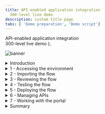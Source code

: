 ```yaml
---
title: API-enabled application integration
  300-level live demo
description: custom title page
tabs: [ 'Demo preparation', 'Demo script']
---
```


  <span>
    API-enabled application integration <br /> 300-level live demo
  </span> );

![banner](./images/300-int-API-enabled-script-GitHub-banner-8-3-21-short.jpg)
<span id="place1"></span>
<details>
<summary>Introduction</summary>
<br/>
Automating customer interactions can remove manual steps, data entry into multiple different applications, and potential errors and delays – all of which are additional costs to your business. This demo automates a series of steps to: obtain and validate input information from a customer with a concern, open a case in Salesforce, attach the incoming information to the case, analyze the tone of the situation, and respond to the customer with the case number and expected date for resolution.<br/><br/>To automate this customer interaction, we will use both APIs and integrations to back-end applications. The demo scenario is related to a car repair, but this is just an example. The same techniques are applicable to your environment in support of your customers.<br/><br/>Let’s get started!
<br/><br/>

(Demo slides [here](./slides.pptx).)

</details>

<details>
<summary>1 - Accessing the environment</summary>

<br/>

| **1.1 - Log into Cloud Pak for Integration** |   |
| :---         | :--- |
| **Action**             | Open Cloud Pak for Integration and click **IBM provided credentials (admin only)** and **Log in** with your admin user and password. |
| **Narration**      | Let’s see IBM Cloud Pak for Integration in action. Here I have a cloud version of the product on IBM Cloud. Let me log in here. |
| **Screenshot**         | &nbsp;  <br/> ![login1](./images/demoscript-login1.png) <br/>![login2](./images/demoscript-login2.png) |
| **1.2 - Cloud Pak for Integration home screen** |   |
| **Action**             | Show the home screen and click on **Integration Capabilities**. |
| **Narration**      | Welcome to IBM Cloud Pak for Integration! We’re now at the home screen showing all the capabilities of the pak, brought together in one place. Specialized integration capabilities for API management, application integration, messaging and more, are built on top of powerful automation services. Let’s see the integration capabilities available. |
| **Screenshot**         | &nbsp;  <br/> ![Demoscript-Home](./images/demoscript-home.png) |
| **1.3 - Integration capabilities** |   |
| **Action**             | Open Cloud Pak for Integration and click **IBM provided credentials (admin only)** and **Log in** with your admin user and password. |
| **Narration**      | Let’s see IBM Cloud Pak for Integration in action. Here I have a cloud version of the product on IBM Cloud. Let me log in here. |
| **Screenshot**         | &nbsp;  <br/> ![login1](./images/demoscript-login1.png) <br/>![login2](./images/demoscript-login2.png) |

**[Go to top](#place1)**

</details>

<details>
<summary>2 - Importing the flow</summary>

<br/>

| **2.1 - Create from an asset** |   |
| :---         | :--- |
| **Action**             | Click **Create from an Asset**. |
| **Narration**      | We are in the designer tooling. This is where we can create all our API integration flows and manage our connectivity to services and endpoints. Since we are just starting, there is nothing to see yet. Let’s build some integration logic and see how simple to create our flow from the Asset Repository. |
| **Screenshot**         | &nbsp;  <br/> ![Create from asset](./images/demoscript-createfromasset.png) |
| **2.2 - Select an asset** |   |
| **Action**             | Click on the **+** sign to the right on the **Car Insurance Cognitive API Lab Short V2**. |
| **Narration**      | Click on the **+** sign to the right on the **Car Insurance Cognitive API Lab Short V2**. |
| **Screenshot**         | &nbsp;  <br/> ![Demoscript-Home](./images/demoscript-home.png) |

**[Go to top](#place1)**

</details>

<details>
<summary>3 - Reviewing the flow</summary>

<br/>

| **3.1 - Review properties** |   |
| :---         | :--- |
| **Action**             | Show the **Properties view** and click on **Operations** |
| **Narration**      | The designer builds your API for you – you don’t need to worry about OpenAPI specs or Swagger editors – it’s all built in. These are the fields we are going to use for our API. Note that we tell our API which field is the key – in our case, CaseReference. |
| **Screenshot**         | &nbsp; <br/> ![Review properties](./images/demoscript-review-props.png) |

<br/>

| **3.2 - Review operations** |   |
| :---         | :--- |
| **Action**             | Show the **Operations view** and click on **Edit flow** |
| **Narration**      | In the Operations view are the actions that the API exposes along with the data. In this demo, we’re going to build just one operation: “Create Car Repair Claim”.  We can add more later if we wish. Let’s check the flow logic. |
| **Screenshot**         | &nbsp; <br/> ![operations](./images/demoscript-operations.png) |

<br/>

| **3.3 - Review the flow** |   |
| :---         | :--- |
| **Action**             | Initially **close** the Request dialog. Explain the Flow and Scroll through all of the connectors in the flow. After that, open the **Request** again, by clicking the first step of the flow. |
| **Narration**      | Here we have our demo flow. In the designer flow editor, we can edit and change our flow. We are a car repair company that wants to create an API that will enable customers to send us photos of their cars along with descriptions of what needs to be done with them. With this information, we will create a case in Salesforce while using Watson to analyze if the customer is angry or upset. Let’s explore our flow in detail. |
| **Screenshot**         | &nbsp; <br/> ![review flow](./images/demoscript-review-flow.png) |

<br/>

| **3.4 - Review request** |   |
| :---         | :--- |
| **Action**             | Show the **Request** dialog (1). Click to *open* the **if** step (2). |
| **Narration**      | Our flow starts by receiving the customer’s car repair request with photo via an API. Designer automatically creates an API “request” and “response” for your API flow.|

| **Screenshot**         | &nbsp; <br/> ![review request](./images/demoscript-review-request.png) |

<br/>

| **3.5 - Validating the photo** |   |
| :---         | :--- |
| **Action**             | Explore the *if* step (1) and click on **Salesforce Connector - Retrieve contacts** (2). |
| **Narration**      | Our flow starts by receiving the customer’s car repair request with photo via an API. Designer automatically creates an API “request” and “response” for your API flow. |

| **Screenshot**         | &nbsp; <br/> ![review if](./images/demoscript-review-if.png) |

<br/>

| **3.6 - Retrieve contacts** |   |
| :---         | :--- |
| **Action**             | Explore the **Salesforce Connector - Retrieve contacts** (1). |

| **Screenshot**         | &nbsp; <br/> ![contacts1](./images/demoscript-contacts1.png) |

| **Action**             | Change the contact **Full Name** to **Andrew Young** (2). **Test** the connection (3). |

| **Screenshot**         | &nbsp; <br/> ![contacts2](./images/demoscript-contacts2.png) |

<br/>

| **Action**             |  Change the contact **Full Name** back to Andy Young (4). **Test** again. (5). Open **View details**. (6). |

| **Screenshot**         | &nbsp; <br/> ![contacts3](./images/demoscript-contacts3.png) |

<br/>

| **Action**             | On the **Output**, open the **Contact1** object. (7). |

| **Screenshot**         | &nbsp; <br/> ![contacts4](./images/demoscript-contacts4.png) |

<br/>

| **Action**             | **Close** all the dialog tabs. Click on the **Salesforce – Create case node** (8). |

| **Screenshot**         | &nbsp; <br/> ![contacts5](./images/demoscript-contacts5.png) |

<br/>

| **Narration**      | Third, we use a connector to create a case in Salesforce with the data from the API. This case is where we store the details and progress of our repair. We are using a hard-coded contact name: ‘Andy Young’. He’s the contact for the insurance company that sends customers. Salesforce Developer Accounts have a prepopulated set of data that you can use to test. ‘Andy Young’ is one of those prepopulated contacts. Let’s test our connection with Salesforce. Let me change the contact to Andrew Young and test the connection.<br/><br/> The test shows that we don’t have an Andrew Young. Let’s change it back to Andy Young and test again. We now receive a successful response. This proves that our connection is working. Let’s check the details. Here we can see the output returned from Salesforce, including the Contact ID. |

<br/>

| **3.7 - Create a case** |   |
| :---         | :--- |
| **Action**             | Explore the **Salesforce – Create case node**. **Close** the Salesforce connector dialog. Open the **Salesforce - Create Attachment** node. |
| **Narration**      | Now that we have the ID that we need, let’s create our Salesforce case. Note that we just re-use the same Salesforce connector but with a different operation and data. Here we can see that our contact ID comes from the previous ‘retrieve contact’ Salesforce Call. The name and email address come from the API request. The connector ‘knows’ that fields like ‘Case Type’ have a limited number of values in Salesforce – so it automatically converts them into pull-down lists of values you can choose. |

| **Screenshot**         | &nbsp; <br/> ![create-case](./images/demoscript-review-Salesforce-createcase.png) |

<br/>

| **3.8 - Create an attachment** |   |
| :---         | :--- |
| **Action**             | Explore the *Salesforce – Create attachment node* (1). **Close** the Salesforce connector dialog. Open the **IBM Watson Tone Analyzer** node (2). |
| **Narration**      | To add a photograph, we need to create a Salesforce attachment. That will be easy, since we just use the connector again. Note that we use the case ID that is a returned value from the ‘Create Case’ connector call, which is kept in the flow automatically. We send the PhotoOfCar as a base64 string and we tell Salesforce that the content type is image/jpeg. |

| **Screenshot**         | &nbsp; <br/> ![demoscript-review-attachment](./images/demoscript-review-attachment.png) |

<br/>

| **3.9 - Analyze the description** |   |
| :---         | :--- |
| **Action**             | Explore the **Watson Tone Analyzer** connector (1). **Close** the Tone Analyzer connector dialog. Open the **Salesforce - Create case comment** (2). |
| **Narration**      | Here, the Watson Tone Analyzer service analyzes the tone of the information provided by the customer. This can identify if the customer is angry or upset, allowing us to better tailor our response. |

| **Screenshot**         | &nbsp; <br/> ![demoscript-review-analyzer](./images/demoscript-review-analyzer.png) |

<br/>

| **3.10 - Create a case comment** |   |
| :---         | :--- |
| **Action**             | Explore the **Salesforce – Create case comment** node (1). Close the Salesforce connector dialog. Open the **Response**. (2) |
| **Narration**      | Now we’ll add a comment to the case with the Salesforce connector and supply the tone name returned from Watson into the body of the comment. |
| **Screenshot**         | &nbsp; <br/> ![demoscript-review-comment](./images/demoscript-review-comment.png) |

<br/>

| **3.11 - Responding to the customer** |   |
| :---         | :--- |
| **Action**             | Explore the **Response** dialog (1). Click **Done** (2). |
| **Narration**      | Here we have the response that we submit to the customer after the API call. This response includes their Salesforce case reference for future enquiries, an estimate of how long it will take to repair, and also how much it will cost. Now that we've built the flow, let’s start it! |

| **Screenshot**         | &nbsp; <br/> ![demoscript-review-response](./images/demoscript-review-

**[Go to top](#place1)**

</details>

<details>

<summary>4 - Testing the flow</summary>

<br/>

| **4.1 - Starting the flow** |   |
| :---         | :--- |
| **Action**             | Click **Start API** on the *three dot menu* at the top right |
| **Narration**      | Now that we’ve looked at the integration flow, let’s start it up. When our flow is running, we need to test it.  |

| **Screenshot**         | &nbsp; <br/> ![demoscript-start-flow](./images/demoscript-start-flow.png) |

<br/>

| **4.2 - Setting environment variables** |   |
| :---         | :--- |
| **Action**             | Open the **Test** tab (1). Copy the **Endpoint URL** (2). |

| **Screenshot**         | &nbsp; <br/> ![demoscript-variables](./images/demoscript-variables0.png) |

| **Action**             | Open **POST /CarRepairClaim** (3). Open **Try it** (4).  Copy the **Username** (5) and **Password** (6).

| **Screenshot**         | &nbsp; <br/> ![demoscript-variables](./images/demoscript-variables1.png) |

| **Action**             | In your script folder, on **terminal** window, **edit** the **00-variables** file (e.g.: *vi 00-variables*) and update the **BASEPATH** (7), **USERNAME** (8) and **PASSWORD** (9). |

| **Screenshot**         | &nbsp; <br/> ![demoscript-variables2](./images/demoscript-variables2.png) |

| **Action**             |  Execute **source exportVariables.sh** (10) |

| **Screenshot**         | &nbsp; <br/> ![demoscript-variables3](./images/demoscript-variables3.png) |

| **Narration**      | Now that we’ve built our API, we need to test it. APIs can be tested in various ways, and we will performe three different tests: one in the designer tool now; another when our API is deployed to the Cloud Pak App Connect Runtime; and a final test that will call through a gateway. Since we’re using base64 pictures, for simplicity and speed we will use simple curl scripts so that we can call the APIs from the command line.<br/><br/> Before we execute the script to call our API, we need to configure our script to point to our environment. To get the credentials for the designer, we go to the ‘Manage’ tab in designer. Now, let’s change our variable files to use these credentials.  Let’s export these variables. |

<br/>

| **4.3 - Running the test** |   |
| :---         | :--- |
| **Action**             | Edit the **demotestcar.sh** script (1). |

| **Screenshot**         | &nbsp; <br/> ![demoscript-car-running1](./images/demoscript-car-running1.png) |

| **Action**             | Explore and close the file. Execute **./demotestcar.sh** (2). |

| **Screenshot**         | &nbsp; <br/> ![demoscript-car-running2](./images/demoscript-car-running2.png) |

| **Narration**      | It's time to run the script. Checking the script, we can see that we have a simple curl command that calls our API, passing the user and password. Our data request is JSON with all the information about the case, including a picture with a Subaru SUV. When it is ready, we run this script. We received the expected response with the case information. |

<br/>

| **4.4 - Checking Salesforce** |   |
| :---         | :--- |
| **Action**             | Open the **Salesforce Dev Account** site (1). On the **App Launcher** menu, search for **Cases** (2). |

| **Action**             | Open the **Cases** page (3). On *Cases* view, open the latest **Car Breakdown case** (4). Explore all fields, including picture and Watson analysis (5).  |

| **Screenshot**         | &nbsp; <br/> ![Salesforce-check1](./images/demoscript-Salesforce-check1.png) |
<br/>

| **Screenshot**         | &nbsp; <br/> ![Salesforce-check2](./images/demoscript-Salesforce-check2.png) |
<br/>
| **Screenshot**         | &nbsp; <br/> ![Salesforce-check3](./images/demoscript-Salesforce-check3.png) |

| **Narration**      | Let’s check our Salesforce system to see if we have a new case. Let’s open the Cases page. In the Recently Viewed section, we can check all open cases. Here we have our case with all the information, including the picture and the Watson tone analysis. With this information, our customer relationship team can support our customer.  |

**[Go to top](#place1)**

</details>

<details>

<summary>5 - Deploying the flow</summary>

<br/>

| **5.1 - Export the BAR file** |   |
| :---         | :--- |
| **Action**             | Into the **Designer Dashboard** (1), click the **menu** (2) and click **Export** (3). |

| **Screenshot**         | &nbsp; <br/> ![demoscript-export-bar1](./images/demoscript-export-bar1.png) |

| **Action**             | Select **Runtime flow asset (BAR)** (4) and click **Export** (5).  |

| **Screenshot**         | &nbsp; <br/> ![demoscript-export-bar2](./images/demoscript-export-bar2.png) |

| **Narration**      | To deploy the flow to an integration server, you must export it as a BAR file. All the configuration settings, other than the connection credentials for your accounts, are preserved in the exported archive. Let’s export an executable BAR file. From the dashboard, locate the flow, open its menu, and then click Export. When you export a flow, you can choose to export its configuration as a YAML or BAR file, or as an OpenAPI document. In our case, we export as a BAR File. |

<br/>

| **5.2 - Import the BAR file** |   |
| :---         | :--- |
| **Action**             | Open the **Main Menu** (1), and click **Run > Integrations** (2). |

| **Screenshot**         | &nbsp; <br/> ![demoscript-import-bar1.png](./images/demoscript-import-bar1.png) |

| **Action**             | Click **Create a server** (3). |

| **Screenshot**         | &nbsp; <br/> ![demoscript-import-bar2.png](./images/demoscript-import-bar2.png) |

| **Action**             | Select **Quick start designer integration** (4) and click **Next** (5). |

| **Screenshot**         | &nbsp; <br/> ![demoscript-import-bar3.png](./images/demoscript-import-bar3.png) |

| **Action**             | **Upload the BAR** file (6) and click **Next** (7). |

| **Screenshot**         | &nbsp; <br/> ![demoscript-import-bar4.png](./images/demoscript-import-bar4.png) |

| **Action**             | Select **ace-designerdemo-designer-acc** (8) and click **Next** (9). |

| **Screenshot**         | &nbsp; <br/> ![demoscript-import-bar5.png](./images/demoscript-import-bar5.png) |

| **Action**             | Enter a **name** for our integration server (10). Set **Enable Operations Dashboard tracing** to **On** (11). Enter **cp4i** as *Operations Dashboard namespace (12). Click **Create** (13)   |

| **Screenshot**         | &nbsp; <br/> ![demoscript-import-bar5.png](./images/demoscript-import-bar5.png) |

| **Narration**      | Now, let’s open the App Connect Dashboard and create a new server. We need to create an integration server to run our integration. An integration server is a Kubernetes pod which has the containers needed to run our BAR file. We need to select the kind of tooling we used to build the integration. We used the Designer. So, we just need to upload the BAR file that we exported from designer. And here we choose which configurations we want. Here we enter the information that we want for our Integration server. Let’s create it! |

<br/>

| **5.3 - Verify the server** |   |
| :---         | :--- |
| **Action**             | Click on our **Integration Server** (1). |

| **Screenshot**         | &nbsp; <br/> ![demoscript-verify-server1](./images/demoscript-verify-server1.png) |

| **Action**             | Open our **API Flow** (2). |

| **Screenshot**         | &nbsp; <br/> ![demoscript-verify-server2](./images/demoscript-verify-server2.png) |

| **Action**             | Explore the API details (3). |

| **Screenshot**         | &nbsp; <br/> ![demoscript-verify-server3](./images/demoscript-verify-server3.png) |

| **Narration**      | Now we have our new integration server. We need to wait some time for the pods to start. At this point, the integration is running on the Cloud Pak. Opening the server, we can see our API flow. And click again, we’ll drill down further and see our API details. We can see the REST operation, the base URL, and we can even download the OpenAPI document. |

<br/>

| **5.4 - Testing the flow in the runtime** |   |
| :---         | :--- |
| **Action**             | Copy the **Endpoint** (1). |

| **Screenshot**         | &nbsp; <br/> ![demoscript-testing-runtime1](./images/demoscript-testing-runtime1.png) |

| **Action**             | In your script folder, on **terminal** window, **edit** the **00-variables** file and update the **BASEPATH** (2). |

| **Screenshot**         | &nbsp; <br/> ![demoscript-testing-runtime2](./images/demoscript-testing-runtime2.png) |

| **Action**             | ***NOTE:remove the "/" from the end of the endpoint***. Execute **source exportVariables.sh** (3). |

| **Screenshot**         | &nbsp; <br/> ![demoscript-testing-runtime3](./images/demoscript-testing-runtime3.png) |

| **Action**             | Execute **./demotestcar.sh** (4). |

| **Screenshot**         | &nbsp; <br/> ![demoscript-testing-runtime4](./images/demoscript-testing-runtime4.png) |

| **Action**             | Check the **new case** in *Salesforce* (5).|

| **Screenshot**         | &nbsp; <br/> ![demoscript-testing-runtime5](./images/demoscript-testing-runtime5.png) |

| **Narration**      | We’ll use the same scripts we used to test designer – we’ll just change the variables to point to the CP4I runtime. In the server, we can get the runtime information. Let’s update our variables file and export them again. Now, we just need to run our script again with the same request data. We can check the Salesforce cases page, and voilá here we have our new case created by calling the API in the Integration Runtime. |

**[Go to top](#place1)**

</details>

<details>
<summary>6 - Managing APIs</summary>

<br/>

| **6.1 - Download an OpenAPI Document** |   |
| :---         | :--- |
| **Action**             | Click **Download OpenAPI Document** link (1). |

| **Screenshot**         | &nbsp; <br/> ![demoscript-download-openapi.png](./images/demoscript-download-openapi.png) |

| **Actions**             | Open your YAML file with any editor and manually add **x-ibm-configuration: gateway: datapower-api-gateway** (2). |

| **Screenshot**         | &nbsp; <br/> ![demoscript-download-openap2i.png](./images/demoscript-download-openapi2.png) |

| **Narration**      | We’ve created an application integration flow and successfully called it via a REST API call! Now, to make it accessible to the world, it’s important to add security around it. Let’s export our API to API Connect by downloading the OpenAPI document. |

<br/>

| **6.2 - Develop the API** |   |
| :---         | :--- |
| **Action**             | Open the **Menu** (1) and on **Run** (2) section, select **APIs** (3). |

| **Screenshot**         | &nbsp; <br/> ![demoscript-develop-api1](./images/demoscript-develop-api1.png) |

| **Action**             | If necessary, select the **ademo** instance (4). |

| **Screenshot**         | &nbsp; <br/> ![demoscript-develop-api2](./images/demoscript-develop-api2.png) |

| **Action**             | In the **API Connect** page, click **Common Services user registry** (5). |

| **Screenshot**         | &nbsp; <br/> ![demoscript-develop-api3](./images/demoscript-develop-api3.png) |

| **Action**             | Click **Develop APIs and Products** (6). |
<br/>

| **Screenshot**         | &nbsp; <br/> ![demoscript-develop-api4](./images/demoscript-develop-api4.png) |

| **Action**             | Click **Add**, then choose **API (from REST, GraphQL or SOAP)** from the drop-down menu (7). |

| **Action**             | Choose **From an existing OpenAPI service** (8) and click **Next** (9). |

| **Screenshot**         | &nbsp; <br/> ![demoscript-develop-api5](./images/demoscript-develop-api5.png) |

| **Action**             | Upload our **Car_Insurance..** YAML file (10) and click **Next** (11). |

| **Screenshot**         | &nbsp; <br/> ![demoscript-develop-api6](./images/demoscript-develop-api6.png) |

| **Action**             | Confirm the Info about API and click **Next** (12). |

| **Screenshot**         | &nbsp; <br/> ![demoscript-develop-api7](./images/demoscript-develop-api7.png) |

| **Action**             | Keep the security settings and click **Next** (13). |

| **Screenshot**         | &nbsp; <br/> ![demoscript-develop-api8](./images/demoscript-develop-api8.png) |

| **Action**             | Choose **From an existing OpenAPI service** (8) and click **Next** (9). Upload our **Car_Insurance..** YAML file (10) and click **Next** (11). Confirm the Info about API and click **Next** (12). Keep the security settings and click **Next** (13). |

| **Screenshot**         | &nbsp; <br/> ![demoscript-develop-api9](./images/demoscript-develop-api9.png) |

| **Screenshot**         | &nbsp; <br/> ![demoscript-develop-api10](./images/demoscript-develop-api10.png) |

| **Narration**      | Now, let’s open our API Manager. Here, we add our API from an existing OpenAPI service by selecting our YAML file. We confirm the info about the API, keep the security settings. Our API with Client ID is created! |

<br/>

| **6.3 - Edit the API** |   |
| :---         | :--- |
| **Action**             | Click **Edit API** (1). |

| **Screenshot**         | &nbsp; <br/> ![demoscript-edit-api1](./images/demoscript-edit-api1.png) |

| **Action**             | Change to **Online** (2). |

| **Screenshot**         | &nbsp; <br/> ![demoscript-edit-api2](./images/demoscript-edit-api2.png) |

| **Action**             | Scroll down to **Base Path**. You’ll see the base path has a trailing slash at the end. **Remove** this (3). Click **Save** (4). Click **Test** (5). |

| **Screenshot**         | &nbsp; <br/> ![demoscript-edit-api3](./images/demoscript-edit-api3.png) |

| **Narration**      | Let’s check our new API in API Manager. We will put our API online and test it. |

<br/>

| **6.4 - Test the API** |   |
| :---         | :--- |
| **Action**             | Copy the **POST URL** (remove */CarRepairClaim*) (1). Copy the **X-IBM-Client-Id** (2). |
<br/>
| **Screenshot**         | &nbsp; <br/> ![demoscript-test-apic1](./images/demoscript-test-apic1.png) |

| **Screenshot**         | &nbsp; <br/> ![demoscript-test-apic2](./images/demoscript-test-apic2.png) |

| **Action**             | In your script folder, on **terminal** window, **edit** the **00-variables** file and update the **BASEPATH** and **CLIENTID** (3). |

| **Screenshot**         | &nbsp; <br/> ![demoscript-test-apic3](./images/demoscript-test-apic3.png) |

| **Action**             | Execute **source exportVariables.sh** (4). |

| **Screenshot**         | &nbsp; <br/> ![demoscript-test-apic4](./images/demoscript-test-apic4.png) |

| **Action**             | Check the **new case** in **Salesforce**. |

| **Narration**      | We can use this page to test the API, but we will need to include the JSON body. Let’s use the test script that is ready. We just need to copy the new URL and the Client ID and update our script variables. |

<br/>

| **6.5 - Publish the API** |   |
| :---         | :--- |
| **Action**             | Open the **Menu** (1) and click **Publish** (2). |

| **Screenshot**         | &nbsp; <br/> ![demoscript-publish-api1](./images/demoscript-publish-api1.png) |

| **Action**             | Enter **Car Repair APIs** as **Product Title** (3). |

| **Screenshot**         | &nbsp; <br/> ![demoscript-publish-api2](./images/demoscript-publish-api2.png) |

| **Action**             | Select **Catalog for Demo use (ddd-demo-test-catalog)** and click **Publish** (4). |

| **Screenshot**         | &nbsp; <br/> ![demoscript-publish-api3](./images/demoscript-publish-api3.png) |

| **Screenshot**         | &nbsp; <br/> ![demoscript-publish-api4](./images/demoscript-publish-api4.png) |

| **Narration**      | We will make the API available to developers. To do so, the API must be included into an API product and then published to the catalog. A product dictates rate limits and API throttling. |

<br/>

| **6.6 - Adding a rate limiting plan** |   |
| :---         | :--- |
| **Action**             | Open the **Products** tab (1). Click on the **Car Repair APIs** product (2). |

| **Screenshot**         | &nbsp; <br/> ![demoscript-rate-limit1](./images/demoscript-rate-limit1.png) |

| **Action**             | Click on **Plans** (3). Click **Add** (4). |

| **Screenshot**         | &nbsp; <br/> ![demoscript-rate-limit2](./images/demoscript-rate-limit2.png) |

| **Action**             | Enter **gold plan** as **Title** (5). Change the **Rate Limits** to **100 Calls Per 1 minute** (6). Click **Save** (7). |

| **Screenshot**         | &nbsp; <br/> ![demoscript-rate-limit3](./images/demoscript-rate-limit3.png) |

| **Action**             | Open the **Develop** page (8). |

| **Screenshot**         | &nbsp; <br/> ![demoscript-rate-limit4](./images/demoscript-rate-limit4.png) |

| **Action**             | Back to the **Products** tab (9). Open the **Menu** and **Publish** the product (10). |

| **Screenshot**         | &nbsp; <br/> ![demoscript-rate-limit5](./images/demoscript-rate-limit5.png) |

| **Action**             | Select the **Catalog for Demo use** (11). Click **Publish** (12). |

| **Screenshot**         | &nbsp; <br/> ![demoscript-rate-limit6](./images/demoscript-rate-limit6.png) |

| **Action**             | Open the **Manage** section. (13), open the **Catalog for Demo use** section (14), and check the product's **State** and **Plans** (15).

| **Screenshot**         | &nbsp; <br/> ![demoscript-rate-limit7](./images/demoscript-rate-limit7.png) |

| **Narration**      | Security is applied to APIs. Rate limiting is applied to either APIs or API products. Let’s assign a rate limit for the API Product. We just need to open our new product. Rate limiting is accomplished using plans. Let’s create a new gold plan with a specific rate limits.<br/><br/> We have now two plans, the gold and the default plan. We can have multiple plans for different consumers. For example, we can add approval steps for consumers when they sign up, or we can allocate them plans as a provider.<br/><br/> We now need to republish our product. You’ll be prompted for a catalog to publish to. We only have one gateway installed so we don’t need to worry about that. Just publish. |

**[Go to top](#place1)**

</details>

<details>

<summary>7 - Working with the portal</summary>

<br/>

| **7.1 - Accessing the portal** |   |
| :---         | :--- |
| **Action**             | Open the **Catalog settings** (1). Click **Portal** (2). Copy the **Portal URL** (3). |

| **Screenshot**         | &nbsp;  <br/>![demoscript-access-portal1](./images/demoscript-access-portal1.png) |

| **Action**             | Open a new browser tab and access the portal URL. If you don't have a developer account click **Create account** to create it (4). |

| **Screenshot**         | &nbsp;  <br/>![demoscript-access-portal2](./images/demoscript-access-portal2.png) |

| **Action**             | Complete the registration (5). |

| **Screenshot**         | &nbsp;  <br/>![demoscript-access-portal3](./images/demoscript-access-portal3.png) |

| **Action**             |  **Sign in** (6). |

| **Screenshot**         | &nbsp;  <br/>![demoscript-access-portal4](./images/demoscript-access-portal4.png) |

| **Narration**      | Now that we’ve published our API, we need to make sure that our API consumers can discover it and use it. Our portal allows potential API consumers to view the APIs, sign up and subscribe to plans in a self-service manner, test the APIs, download the **OpenAPI - Swagger documents** and more. Let’s get our portal URL and sign up as a consumer of our API using portal self-service.|

<br/>

| **7.2 - Create a new app** |   |
| :---         | :--- |
| **Action**             | Click **Create a new App** (1). |

| **Screenshot**         | &nbsp;  <br/>![demoscript new app 1](./images/demoscript-new-app1.png) |

| **Action**             | Enter **Car Repair Application** as **App Title** (2). Click **Save** (3). |

| **Screenshot**         | &nbsp;  <br/>![demoscript new app2](./images/demoscript-new-app2.png) |

| **Action**             | On the credentials dialog, click **OK** (4). |

| **Screenshot**         | &nbsp;  <br/>![demoscript new app3](./images/demoscript-new-app3.png) |

| **Action**             | On the **Subscription** tab, copy the client ID (5). |

| **Screenshot**         | &nbsp;  <br/>![demoscript new app 4](./images/demoscript-new-app4.png) |


| **Narration**      | As a consumer/developer, we’re going to create a new application in the portal. This will give us an API key, allowing us to call our APIs. We just need to give an application title and copy the API key and secret. |

<br/>

| **7.3 - Subscribe to the API** |   |
| :---         | :--- |
| **Action**             | Click **Why not browse the available APIs?** (1). |

| **Screenshot**         | &nbsp;  <br/>![demoscript-subscription1](./images/demoscript-subscription1.png) |

| **Action**             | Click **Car Repair APIs 1.0.0** (2). |

| **Screenshot**         | &nbsp;  <br/>![demoscript-subscription2](./images/demoscript-subscription2.png) |

| **Action**             | On **Gold Plan**, click **Subscribe** (3). |

| **Screenshot**         | &nbsp;  <br/>![demoscript-subscription3](./images/demoscript-subscription3.png) |

| **Action**             | Select the **Car Repair Application** (4). |

| **Screenshot**         | &nbsp;  <br/>![demoscript-subscription4](./images/demoscript-subscription4.png) |

| **Action**             | Confirm the subscription by clicking **Next** (5). |

| **Screenshot**         | &nbsp;  <br/>![demoscript-subscription5](./images/demoscript-subscription5.png) |

| **Action**             | Click **Done** (6). |

| **Screenshot**         | &nbsp;  <br/>![demoscript-subscription6](./images/demoscript-subscription6.png) |

| **Narration**      | We haven't subscribed to any APIs, so let’s do it now. There’s only one API product to subscribe to in our demo, but normally there would be many. After we select our API product, we can see the plans available. Simply hover over each plan to get the limits.<br/><br/> We want to subscribe to the gold plan, but which application do we want to use to subscribe? We can have many applications but, in this demo, we’ve only created one. So, we just need to select the App that we created earlier and confirm our subscription. And done - we are subscribed to our API! |

<br/>

| **7.4 - Test the API** |   |
| :---         | :--- |
| **Action**             | Click on the **Car_Insurance API** itself (1). |

<div style="width:60%">
<img src="./images/demoscript-portal-test1.png" alt="demoscript-portal-test1.png"></img>
</div>

| **Action**             | Copy the **Endpoint** (2). Open the **POST /CarRepairClaim** (3). |

| **Screenshot**         | &nbsp;  <br/>![demoscript portal test2](./images/demoscript-portal-test2.png) |

| **Action**             | Explore the **Example request** area (4). |

| **Screenshot**         | &nbsp;  <br/>![demoscript portal test3](./images/demoscript-portal-test3.png) |

| **Action**             | Open the **Try it** tab (5). |

| **Screenshot**         | &nbsp;  <br/>![demoscript portal test4](./images/demoscript-portal-test4.png) |

| **Action**             | Click **Generate** (6). Click **Send** (7).  |

| **Screenshot**         | &nbsp;  <br/>![demoscript portal test5](./images/demoscript-portal-test5.png) |

| **Action**             | Explore the **Response** (8).|

| **Screenshot**         | &nbsp;  <br/>![demoscript portal test6](./images/demoscript-portal-test6.png) |

| **Narration**      | We’re now back at the product screen, where we can explore our API. From the overview page, we can download the OpenAPI document and get the API endpoint. Note the portal has everything you need to call your API. It’s even generated clients in various languages for you to copy and paste into your calling application. You can try the API on the **Try it** area. Using the **Generate** button, the portal generates a request with random sample data for you. Now, let’s test it. We received a response, our API is running, and we’ve gone through the gateway to access it. |

<br/>

| **7.5 - Viewing your API statistics** |   |
| :---         | :--- |
| **Action**             | Click **Apps** on top menu (1). Click the **Car Repair APIs** (2). Explore the API stats (3). |

| **Screenshot**         | &nbsp;  <br/>![demoscript statistics1](./images/demoscript-statistics1.png) |

| **Action**             | Click the **Car Repair APIs** (2). |

| **Screenshot**         | &nbsp;  <br/>![demoscript statistics2](./images/demoscript-statistics2.png) |

| **Action**             | Explore the API stats (3). |

| **Screenshot**         | &nbsp;  <br/>![demoscript statistics3](./images/demoscript-statistics3.png) |

| **Narration**      | We can see our API statistics in the portal. We just need to select our app and we can see all the API calls, including any possible errors. If you make more calls, you’ll see larger statistic results. |
<br/><br/>

**[Go to top](#place1)**

</details>

<details>
<summary>Summary</summary>

<br/>
Let’s summarize what we’ve done today. In the demo we: accessed the Cloud Pak for Integration environment and explored the capabilities; imported and reviewed the automated customer interactions integration flow; tested the flow; deployed the flow into the Cloud Pak runtime environment; managed access to the flow as an API and set up the security and rate limits; and demonstrated how a developer can use the API Portal to perform self-service consumption of the API.<br/><br/>From a business perspective we used APIs and application integrations to automate a series of steps to: obtain and validate input information from a customer with a concern, open a case in Salesforce, attach the incoming information to the case, analyze the tone of the situation, and respond to the customer with the case number and expected date for resolution. <br/><br/>The customer expressing a concern or needing assistance obtains rapid response to their interaction and the confidence that your business is handling their request.<br/><br/>
(Demo slides [here](./slides.pptx).)
<br/><br/>

**[Go to top](#place1)**

</details>
